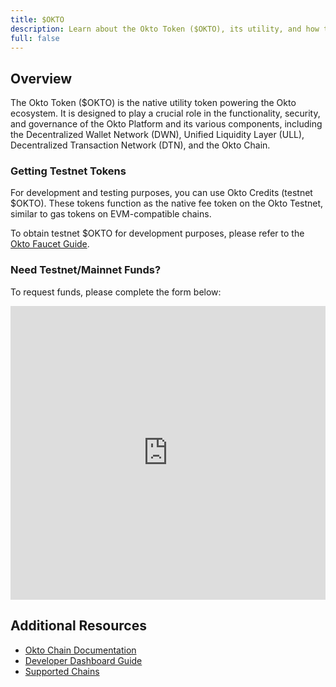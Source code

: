 ```yaml
---
title: $OKTO
description: Learn about the Okto Token ($OKTO), its utility, and how to get testnet tokens
full: false
---
```



## Overview

The Okto Token ($OKTO) is the native utility token powering the Okto ecosystem. It is designed to play a crucial role in the functionality, security, and governance of the Okto Platform and its various components, including the Decentralized Wallet Network (DWN), Unified Liquidity Layer (ULL), Decentralized Transaction Network (DTN), and the Okto Chain.

### Getting Testnet Tokens

<Callout type="info">
For development and testing purposes, you can use Okto Credits (testnet $OKTO). These tokens function as the native fee token on the Okto Testnet, similar to gas tokens on EVM-compatible chains.
</Callout>

To obtain testnet $OKTO for development purposes, please refer to the [Okto Faucet Guide](/docs/developer-admin-dashboard/okto-faucet).

### **Need Testnet/Mainnet Funds?**
To request funds, please complete the form below:

<div style={{ width: '100%', maxWidth: '100%', margin: '0 auto' }}>
  <iframe
    id="typeform-widget"
    title="Troubleshooting Form"
    src="https://form.typeform.com/to/oXtDR5xw"
    width="100%"
    height="470px"
    frameBorder="0"
    allowFullScreen
    style={{ 
      border: 'none', 
      borderRadius: '5px',
      boxShadow: '0 2px 8px rgba(0,0,0,0.05)'
    }}
  ></iframe>
</div>

## Additional Resources

- [Okto Chain Documentation](/docs/okto-layer/okto-chain)
- [Developer Dashboard Guide](/docs/developer-admin-dashboard)
- [Supported Chains](/docs/supported-chains)
